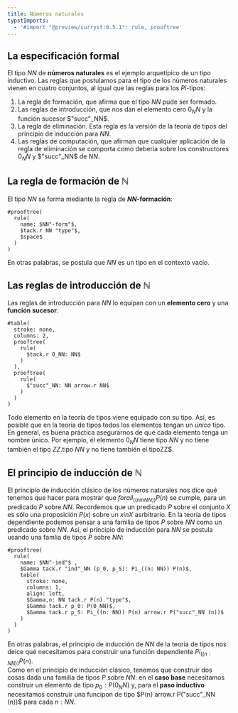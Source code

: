 ```yaml
---
title: Números naturales
typstImports: 
  - '#import "@preview/curryst:0.5.1": rule, prooftree'
---
```



## La especificación formal

El tipo $NN$ de **números naturales** es el ejemplo arquetípico de un tipo inductivo.
Las reglas que postulamos para el tipo de los números naturales vienen en cuatro conjuntos,
al igual que las reglas para los $Pi$-tipos:

1. La regla de formación, que afirma que el tipo $NN$ pude ser formado.
2. Las reglas de introducción, que nos dan el elemento cero $0_NN$ y la función sucesor
  $"succ"_NN$.
3. La regla de eliminación. Esta regla es la versión de la teoría de tipos del principio 
  de inducción para $NN$.
4. Las reglas de computación, que afirman que cualquier aplicación de la regla de 
  eliminación se comporta como debería sobre los constructores $0_NN$ y $"succ"_NN$ de $NN$.

## La regla de formación de ℕ

El tipo $NN$ se forma mediante la regla de **$NN$-formación**:

```typst
#prooftree(
  rule(
    name: $NN"-form"$,
    $tack.r NN "type"$,
    $space$
  )
)
```

En otras palabras, se postula que $NN$ es un tipo en el contexto vacío.

## Las reglas de introducción de ℕ

Las reglas de introducción para $NN$ lo equipan con un **elemento cero** y una 
**función sucesor**:

```typst
#table(
  stroke: none,
  columns: 2,
  prooftree(
    rule(
      $tack.r 0_NN: NN$
    )
  ),
  prooftree(
    rule(
      $"succ"_NN: NN arrow.r NN$
    )
  )
)
```
<div id="obsercacion-3-1-1">
<Aside type="note" title="Observación 3.1.1">

Todo elemento en la teoría de tipos viene equipado con su tipo. Así, es posible que en la 
teoría de tipos todos los elementos tengan un *único* tipo. En general, es buena práctica 
asegurarnos de que cada elemento tenga un nombre único. Por ejemplo, el elemento $0_NN$ 
tiene tipo $NN$ y no tiene también el tipo $ZZ$.tipo $NN$ y no tiene también el tipoZZ$.
</Aside>
</div>

## El principio de inducción de ℕ

El principio de inducción clásico de los números naturales nos dice qué tenemos que hacer
para mostrar que $forall_((n in NN)) P(n)$ se cumple, para un predicado $P$ sobre $NN$.
Recordemos que un predicado $P$ sobre el conjunto $X$ es sólo una proposición $P(x)$
sobre un $x in X$ asrbitrario. 
En la teoría de tipos dependiente podemos pensar a una familia de tipos $P$ sobre $NN$
como un predicado sobre $NN$. Así, el principio de inducción para $NN$ se postula 
usando una famlia de tipos $P$ sobre $NN$:

```typst
#prooftree(
  rule(
    name: $NN"-ind"$ ,
    $Gamma tack.r "ind"_NN (p_0, p_S): Pi_((n: NN)) P(n)$,
    table(
      stroke: none,
      columns: 1,
      align: left,
      $Gamma,n: NN tack.r P(n) "type"$,
      $Gamma tack.r p_0: P(0_NN)$,
      $Gamma tack.r p_S: Pi_((n: NN)) P(n) arrow.r P("succ"_NN (n))$
    )
  )
)
```
En otras palabras, el principio de inducción de $NN$ de la teoría de tipos nos deice qué 
necesitamos para construir una función dependiente $Pi_((n: NN)) P(n)$.  
Como en el principio de inducción clásico, tenemos que construir dos cosas dada una 
familia de tipos $P$ sobre $NN$: en el **caso base** necesitamos construir un elemento 
de tipo $p_0: P(0_NN)$ y, para el **paso inductivo** necesitamos construir una funcipon 
de tipo $P(n) arrow.r P("succ"_NN (n))$ para cada $n: NN$.

<div id="obsercacion-3-1-2">
<Aside type="note" title="Observación 3.1.2">

</Aside>
</div>
